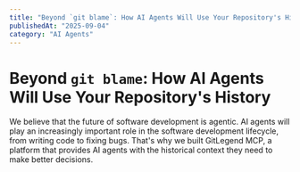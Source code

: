 ```yaml
---
title: "Beyond `git blame`: How AI Agents Will Use Your Repository's History"
publishedAt: "2025-09-04"
category: "AI Agents"
---
```


# Beyond `git blame`: How AI Agents Will Use Your Repository's History

We believe that the future of software development is agentic. AI agents will play an increasingly important role in the software development lifecycle, from writing code to fixing bugs. That's why we built GitLegend MCP, a platform that provides AI agents with the historical context they need to make better decisions.